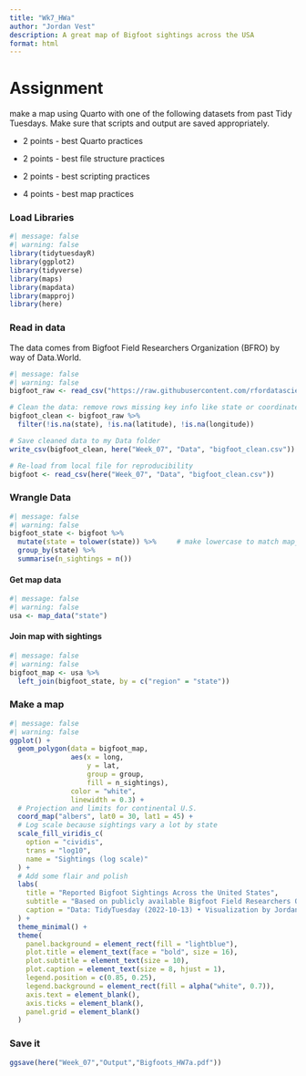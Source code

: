 ```yaml
---
title: "Wk7_HWa"
author: "Jordan Vest"
description: A great map of Bigfoot sightings across the USA
format: html
---
```

# Assignment
make a map using Quarto with one of the following datasets from past Tidy Tuesdays. Make sure that scripts and output are saved appropriately.

* 2 points - best Quarto practices

* 2 points - best file structure practices

* 2 points - best scripting practices

* 4 points - best map practices

### Load Libraries
```r
#| message: false
#| warning: false
library(tidytuesdayR)
library(ggplot2)
library(tidyverse)
library(maps)
library(mapdata)
library(mapproj)
library(here)
```

### Read in data
The data  comes from Bigfoot Field Researchers Organization (BFRO) by way of Data.World.

```r
#| message: false
#| warning: false
bigfoot_raw <- read_csv("https://raw.githubusercontent.com/rfordatascience/tidytuesday/main/data/2022/2022-09-13/bigfoot.csv")

# Clean the data: remove rows missing key info like state or coordinates
bigfoot_clean <- bigfoot_raw %>%
  filter(!is.na(state), !is.na(latitude), !is.na(longitude))

# Save cleaned data to my Data folder
write_csv(bigfoot_clean, here("Week_07", "Data", "bigfoot_clean.csv"))

# Re-load from local file for reproducibility
bigfoot <- read_csv(here("Week_07", "Data", "bigfoot_clean.csv"))
```

### Wrangle Data
```r
#| message: false
#| warning: false
bigfoot_state <- bigfoot %>%
  mutate(state = tolower(state)) %>%     # make lowercase to match map_data
  group_by(state) %>%
  summarise(n_sightings = n())
```
#### Get map data
```r
#| message: false
#| warning: false
usa <- map_data("state")
```
#### Join map with sightings
```r
#| message: false
#| warning: false
bigfoot_map <- usa %>%
  left_join(bigfoot_state, by = c("region" = "state"))
```

### Make a map
```r
#| message: false
#| warning: false
ggplot() +
  geom_polygon(data = bigfoot_map, 
               aes(x = long, 
                   y = lat, 
                   group = group, 
                   fill = n_sightings),
               color = "white",
               linewidth = 0.3) +
  # Projection and limits for continental U.S.
  coord_map("albers", lat0 = 30, lat1 = 45) +
  # Log scale because sightings vary a lot by state
  scale_fill_viridis_c(
    option = "cividis",
    trans = "log10",
    name = "Sightings (log scale)"
  ) +
  # Add some flair and polish
  labs(
    title = "Reported Bigfoot Sightings Across the United States",
    subtitle = "Based on publicly available Bigfoot Field Researchers Organization (BFRO) reports",
    caption = "Data: TidyTuesday (2022-10-13) • Visualization by Jordan Vest"
  ) +
  theme_minimal() +
  theme(
    panel.background = element_rect(fill = "lightblue"),
    plot.title = element_text(face = "bold", size = 16),
    plot.subtitle = element_text(size = 10),
    plot.caption = element_text(size = 8, hjust = 1),
    legend.position = c(0.85, 0.25),
    legend.background = element_rect(fill = alpha("white", 0.7)),
    axis.text = element_blank(),
    axis.ticks = element_blank(),
    panel.grid = element_blank()
  )
```

### Save it
```r
ggsave(here("Week_07","Output","Bigfoots_HW7a.pdf"))
```

